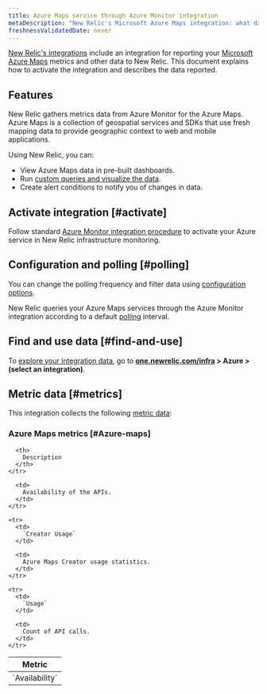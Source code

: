 ```yaml
---
title: Azure Maps service through Azure Monitor integration
metaDescription: "New Relic's Microsoft Azure Maps integration: what data it reports and how to enable it."
freshnessValidatedDate: never
---
```


[New Relic's integrations](/docs/infrastructure/introduction-infra-monitoring) include an integration for reporting your [Microsoft Azure Maps](https://azure.microsoft.com/en-in/products/azure-maps/) metrics and other data to New Relic. This document explains how to activate the integration and describes the data reported.

## Features

New Relic gathers metrics data from Azure Monitor for the Azure Maps. Azure Maps is a collection of geospatial services and SDKs that use fresh mapping data to provide geographic context to web and mobile applications.

Using New Relic, you can:

* View Azure Maps data in pre-built dashboards.
* Run [custom queries and visualize the data](/docs/infrastructure/integrations-getting-started/getting-started/use-integration-data-new-relic-insights).
* Create alert conditions to notify you of changes in data.

## Activate integration [#activate]

Follow standard [Azure Monitor integration procedure](/docs/infrastructure/microsoft-azure-integrations/azure-integrations-list/azure-monitor) to activate your Azure service in New Relic infrastructure monitoring.

## Configuration and polling [#polling]

You can change the polling frequency and filter data using [configuration options](/docs/infrastructure/microsoft-azure-integrations/azure-integrations-list/azure-monitor/#settings).

New Relic queries your Azure Maps services through the Azure Monitor integration according to a default [polling](/docs/infrastructure/microsoft-azure-integrations/azure-integrations-list/azure-monitor/#settings) interval.

## Find and use data [#find-and-use]

To [explore your integration data](/docs/infrastructure/integrations/find-use-infrastructure-integration-data), go to <DNT>**[one.newrelic.com/infra](https://one.newrelic.com/infra) > Azure > (select an integration)**</DNT>.

## Metric data [#metrics]

This integration collects the following [metric data](/docs/infrastructure/integrations-getting-started/getting-started/understand-integration-data-data-types#metric):

### Azure Maps metrics [#Azure-maps]

<table>
  <thead>
    <tr>
      <th style={{ width: "300px" }}>
        Metric
      </th>

      <th>
        Description
      </th>
    </tr>
  </thead>

  <tbody>
    <tr>
      <td>
        `Availability`
      </td>

      <td>
        Availability of the APIs.
      </td>
    </tr>

    <tr>
      <td>
        `Creator Usage`
      </td>

      <td>
        Azure Maps Creator usage statistics.
      </td>
    </tr>

    <tr>
      <td>
        `Usage`
      </td>

      <td>
        Count of API calls.
      </td>
    </tr>
  </tbody>
</table>

